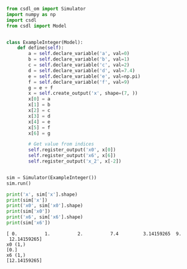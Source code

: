 ```py
from csdl_om import Simulator
import numpy as np
import csdl
from csdl import Model


class ExampleInteger(Model):
    def define(self):
        a = self.declare_variable('a', val=0)
        b = self.declare_variable('b', val=1)
        c = self.declare_variable('c', val=2)
        d = self.declare_variable('d', val=7.4)
        e = self.declare_variable('e', val=np.pi)
        f = self.declare_variable('f', val=9)
        g = e + f
        x = self.create_output('x', shape=(7, ))
        x[0] = a
        x[1] = b
        x[2] = c
        x[3] = d
        x[4] = e
        x[5] = f
        x[6] = g

        # Get value from indices
        self.register_output('x0', x[0])
        self.register_output('x6', x[6])
        self.register_output('x_2', x[-2])


sim = Simulator(ExampleInteger())
sim.run()

print('x', sim['x'].shape)
print(sim['x'])
print('x0', sim['x0'].shape)
print(sim['x0'])
print('x6', sim['x6'].shape)
print(sim['x6'])
```


```x (7,)
[ 0.          1.          2.          7.4         3.14159265  9.
 12.14159265]
x0 (1,)
[0.]
x6 (1,)
[12.14159265]
```

